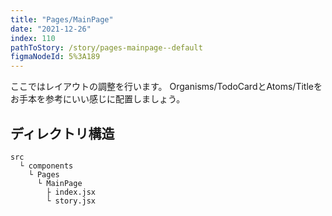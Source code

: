 ```yaml
---
title: "Pages/MainPage"
date: "2021-12-26"
index: 110
pathToStory: /story/pages-mainpage--default
figmaNodeId: 5%3A189
---
```


ここではレイアウトの調整を行います。
Organisms/TodoCardとAtoms/Titleをお手本を参考にいい感じに配置しましょう。

## ディレクトリ構造

```
src
  └ components
    └ Pages
      └ MainPage
        ├ index.jsx
        └ story.jsx
```
